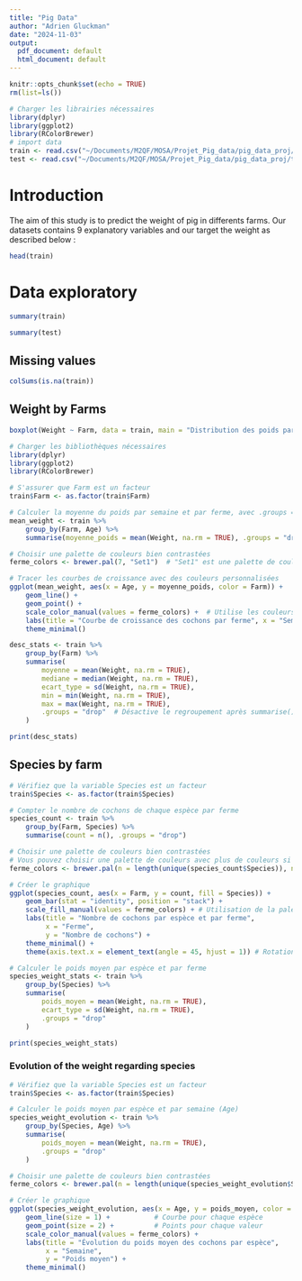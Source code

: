 ```yaml
---
title: "Pig Data"
author: "Adrien Gluckman"
date: "2024-11-03"
output:
  pdf_document: default
  html_document: default
---
```


```r
knitr::opts_chunk$set(echo = TRUE)
rm(list=ls())
```

```r
# Charger les librairies nécessaires
library(dplyr)
library(ggplot2)
library(RColorBrewer)
# import data 
train <- read.csv("~/Documents/M2QF/MOSA/Projet_Pig_data/pig_data_proj/train1.csv")
test <- read.csv("~/Documents/M2QF/MOSA/Projet_Pig_data/pig_data_proj/test1.csv")
```

# Introduction

The aim of this study is to predict the weight of pig in differents farms. Our datasets contains 9 explanatory variables and our target the weight as described below :

```r
head(train)
```

# Data exploratory

```r
summary(train)
```

```r
summary(test)
```

## Missing values

```r
colSums(is.na(train))
```

## Weight by Farms

```r
boxplot(Weight ~ Farm, data = train, main = "Distribution des poids par ferme")
```

```r
# Charger les bibliothèques nécessaires
library(dplyr)
library(ggplot2)
library(RColorBrewer)

# S'assurer que Farm est un facteur
train$Farm <- as.factor(train$Farm)

# Calculer la moyenne du poids par semaine et par ferme, avec .groups = "drop"
mean_weight <- train %>%
    group_by(Farm, Age) %>%
    summarise(moyenne_poids = mean(Weight, na.rm = TRUE), .groups = "drop")

# Choisir une palette de couleurs bien contrastées
ferme_colors <- brewer.pal(7, "Set1")  # "Set1" est une palette de couleurs discrètes bien distinctes

# Tracer les courbes de croissance avec des couleurs personnalisées
ggplot(mean_weight, aes(x = Age, y = moyenne_poids, color = Farm)) +
    geom_line() +
    geom_point() +
    scale_color_manual(values = ferme_colors) +  # Utilise les couleurs définies
    labs(title = "Courbe de croissance des cochons par ferme", x = "Semaine", y = "Poids moyen") +
    theme_minimal()

```

```r
desc_stats <- train %>%
    group_by(Farm) %>%
    summarise(
        moyenne = mean(Weight, na.rm = TRUE),
        mediane = median(Weight, na.rm = TRUE),
        ecart_type = sd(Weight, na.rm = TRUE),
        min = min(Weight, na.rm = TRUE),
        max = max(Weight, na.rm = TRUE),
        .groups = "drop"  # Désactive le regroupement après summarise()
    )

print(desc_stats)


```

## Species by farm

```r

# Vérifiez que la variable Species est un facteur
train$Species <- as.factor(train$Species)

# Compter le nombre de cochons de chaque espèce par ferme
species_count <- train %>%
    group_by(Farm, Species) %>%
    summarise(count = n(), .groups = "drop")

# Choisir une palette de couleurs bien contrastées
# Vous pouvez choisir une palette de couleurs avec plus de couleurs si nécessaire
ferme_colors <- brewer.pal(n = length(unique(species_count$Species)), name = "Set2")

# Créer le graphique
ggplot(species_count, aes(x = Farm, y = count, fill = Species)) +
    geom_bar(stat = "identity", position = "stack") +
    scale_fill_manual(values = ferme_colors) + # Utilisation de la palette de couleurs personnalisée
    labs(title = "Nombre de cochons par espèce et par ferme", 
         x = "Ferme", 
         y = "Nombre de cochons") +
    theme_minimal() +
    theme(axis.text.x = element_text(angle = 45, hjust = 1)) # Rotation des étiquettes de l'axe x pour une meilleure lisibilité
```

```r
# Calculer le poids moyen par espèce et par ferme
species_weight_stats <- train %>%
    group_by(Species) %>%
    summarise(
        poids_moyen = mean(Weight, na.rm = TRUE),
        ecart_type = sd(Weight, na.rm = TRUE),
        .groups = "drop"
    )

print(species_weight_stats)

```

### Evolution of the weight regarding species

```r
# Vérifiez que la variable Species est un facteur
train$Species <- as.factor(train$Species)

# Calculer le poids moyen par espèce et par semaine (Age)
species_weight_evolution <- train %>%
    group_by(Species, Age) %>%
    summarise(
        poids_moyen = mean(Weight, na.rm = TRUE),
        .groups = "drop"
    )

# Choisir une palette de couleurs bien contrastées
ferme_colors <- brewer.pal(n = length(unique(species_weight_evolution$Species)), name = "Set1")

# Créer le graphique
ggplot(species_weight_evolution, aes(x = Age, y = poids_moyen, color = Species)) +
    geom_line(size = 1) +           # Courbe pour chaque espèce
    geom_point(size = 2) +          # Points pour chaque valeur
    scale_color_manual(values = ferme_colors) +
    labs(title = "Évolution du poids moyen des cochons par espèce", 
         x = "Semaine", 
         y = "Poids moyen") +
    theme_minimal()


```
